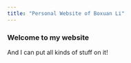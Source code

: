 ```yaml
---
title: "Personal Website of Boxuan Li"
---
```


### Welcome to my website

And I can put all kinds of stuff on it!